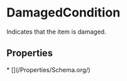 # DamagedCondition

Indicates that the item is damaged.

## Properties

<Grid>
* [](/Properties/Schema.org/)

</Grid>


